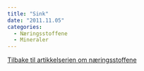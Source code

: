 ```yaml
---
title: "Sink"
date: "2011.11.05"
categories: 
  - Næringsstoffene
  - Mineraler
---
```


[Tilbake til artikkelserien om næringsstoffene](../../naeringsstoffer.html)
